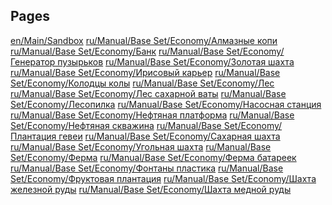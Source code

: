 
== Pages ==
[[en/Main/Sandbox]]
[[ru/Manual/Base Set/Economy/Алмазные копи]]
[[ru/Manual/Base Set/Economy/Банк]]
[[ru/Manual/Base Set/Economy/Генератор пузырьков]]
[[ru/Manual/Base Set/Economy/Золотая шахта]]
[[ru/Manual/Base Set/Economy/Ирисовый карьер]]
[[ru/Manual/Base Set/Economy/Колодцы колы]]
[[ru/Manual/Base Set/Economy/Лес]]
[[ru/Manual/Base Set/Economy/Лес сахарной ваты]]
[[ru/Manual/Base Set/Economy/Лесопилка]]
[[ru/Manual/Base Set/Economy/Насосная станция]]
[[ru/Manual/Base Set/Economy/Нефтяная платформа]]
[[ru/Manual/Base Set/Economy/Нефтяная скважина]]
[[ru/Manual/Base Set/Economy/Плантация гевеи]]
[[ru/Manual/Base Set/Economy/Сахарная шахта]]
[[ru/Manual/Base Set/Economy/Угольная шахта]]
[[ru/Manual/Base Set/Economy/Ферма]]
[[ru/Manual/Base Set/Economy/Ферма батареек]]
[[ru/Manual/Base Set/Economy/Фонтаны пластика]]
[[ru/Manual/Base Set/Economy/Фруктовая плантация]]
[[ru/Manual/Base Set/Economy/Шахта железной руды]]
[[ru/Manual/Base Set/Economy/Шахта медной руды]]
